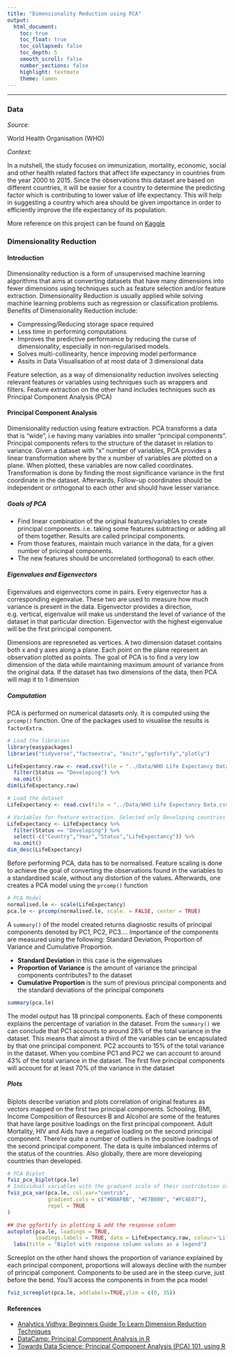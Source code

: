 ```yaml
---
title: "Dimensionality Reduction using PCA"
output:
  html_document:
    toc: true
    toc_float: true
    toc_collapsed: false
    toc_depth: 5
    smooth_scroll: false
    number_sections: false
    highlight: textmate
    theme: lumen
---
```


********
###  Data 

*Source:*

World Health Organisation (WHO)

*Context: *

In a nutshell, the study focuses on immunization, mortality, economic, social and other health related factors that affect life expectancy in countries from the year 2000 to 2015.  Since the observations this dataset are based on different countries, it will be easier for a country to determine the predicting factor which is contributing to lower value of life expectancy. This will help in suggesting a country which area should be given importance in order to efficiently improve the life expectancy of its population. 

More reference on this project can be found on [Kaggle](https://www.kaggle.com/kumarajarshi/life-expectancy-who)

### Dimensionality Reduction {#Dimensionality-Reduction}

#### Introduction
Dimensionality reduction is a form of unsupervised machine learning algorithms that aims at converting datasets that have many dimensions into fewer dimensions using techniques such as feature selection and/or feature extraction. Dimensionality Reduction is usually applied while solving machine learning problems such as regression or classification problems. Benefits of Dimensionality Reduction include:

* Compressing/Reducing storage space required
* Less time in performing computations
* Improves the predictive performance by reducing the curse of dimensionality, especially in non-regularised models. 
* Solves multi-collinearity, hence improving model performance
* Assits in Data Visualisation of at most data of 3 dimensional data

Feature selection, as a way of dimensionality reduction involves selecting relevant features or variables using techniques such as wrappers and filters. Feature extraction on the other hand includes techniques such as Principal Component Analysis (PCA)

#### Principal Component Analysis {#pca}
Dimensionality reduction using feature extraction. PCA transforms a data that is "wide", i.e having many variables into smaller "principal components". Principal components refers to the structure of the dataset in relation to variance. Given a dataset with "x" number of variables, PCA provides a linear transformation where by the x number of variables are plotted on a plane. When plotted, these variables are now called coordinates. Transformation is done by finding the most significance variance in the first coordinate in the dataset. Afterwards, Follow-up coordinates should be independent or orthogonal to each other and should have lesser variance.

##### Goals of PCA

* Find linear combination of the original features/variables to create principal components. i.e. taking some features subtracting or adding all of them together. Results are called principal components.
* From those features, maintain much variance in the data, for a given number of pricinpal components. 
* The new features should be uncorrelated (orthogonal) to each other.

##### Eigenvalues and Eigenvectors {#eigenvalues-eigenvectors}
Eigenvalues and eigenvectors come in pairs. Every eigenvector has a corresponding eigenvalue. These two are used to measure how much variance is present in the data. Eigenvector provides a direction, e.g. vertical, eigenvalue will make us understand the level of variance of the dataset in that particular direction. Eigenvector with the highest eigenvalue will be the first principal component.

Dimensions are represneted as vertices. A two dimension dataset contains both x and y axes along a plane. Each point on the plane represent an observation plotted as points. The goal of PCA is to find a very low dimension of the data while maintaining maximum amount of variance from the original data. If the dataset has two dimensions of the data, then PCA will map it to 1 dimension

##### Computation {#Computation}
PCA is performed on numerical datasets only. It is computed using the `prcomp()` function. One of the packages used to visualise the results is `factorExtra`.

```r
# Load the libraries
library(easypackages)
libraries("tidyverse","factoextra", "knitr","ggfortify","plotly")

LifeExpectancy.raw <- read.csv(file = "../Data/WHO Life Expectancy Data.csv") %>%
  filter(Status == "Developing") %>%
  na.omit()
dim(LifeExpectancy.raw)
```


```r
# Load the dataset
LifeExpectancy <- read.csv(file = "../Data/WHO Life Expectancy Data.csv")

# Variables for feature extraction. Selected only Developing countries
LifeExpectancy <- LifeExpectancy %>%
  filter(Status == "Developing") %>%
  select(-c("Country","Year","Status","LifeExpectancy")) %>%
  na.omit()
dim_desc(LifeExpectancy)
```
Before performing PCA, data has to be normalised. Feature scaling is done to achieve the goal of converting the observations found in the variables to a standardised scale, without any distortion of the values. Afterwards, one creates a PCA model using the `prcomp()` function

```r
# PCA Model
normalised.le <- scale(LifeExpectancy)
pca.le <- prcomp(normalised.le, scale. = FALSE, center = TRUE)
```

A `summary()` of the model created returns diagnostic results of principal components denoted by PC1, PC2, PC3.... Importance of the components are measured using the following: Standard Deviation, Proportion of Variance and Cumulative Proportion.

* **Standard Deviation** in this case is the eigenvalues
* **Proportion of Variance** is the amount of variance the principal components contributes? to the dataset 
* **Cumulative Proportion** is the sum of previous principal components and the standard deviations of the principal componets

```r
summary(pca.le)
```

The model output has 18 principal components. Each of these components explains the percentage of variation in the dataset. From the `summary()` we can conclude that PC1 accounts to around 28% of the total variance in the dataset. This means that almost a third of the variables can be encapsulated by that one principal component. PC2 accounts to 15% of the total variance in the dataset. When you combine PC1 and PC2 we can account to around 43% of the total variance in the dataset. The first five principal components will account for at least 70% of the variance in the dataset

##### Plots {#Plots}
Biplots describe variation and plots correlation of original features as vectors mapped on the first two principal components. Schooling, BMI, Income Composition of Resources B and Alcohol are some of the features that have large positive loadings on the first principal component. Adult Mortality, HIV and Aids have a negative loading on the second principal component. There're quite a number of outliers in the positive loadings of the second principal component. The data is quite imbalanced interms of the status of the countries. Also globally, there are more developing countries than developed.

```r
# PCA Biplot
fviz_pca_biplot(pca.le)
# Individual variables with the gradient scale of their contribution in the Principal Components
fviz_pca_var(pca.le, col.var="contrib",
             gradient.cols = c("#00AFBB", "#E7B800", "#FC4E07"),
             repel = TRUE
)

## Use ggfortify in plotting & add the response column
autoplot(pca.le, loadings = TRUE, 
         loadings.labels = TRUE, data = LifeExpectancy.raw, colour='LifeExpectancy', labels=TRUE) + theme_light() + 
  labs(title = "Biplot with response column values as a legend")
```

Screeplot on the other hand shows the proportion of variance explained by each principal component, proportions will aloways decline with the number of principal component. Components to be used are in the steep curve, just before the bend. You'll access the components in from the pca model

```r
fviz_screeplot(pca.le, addlabels=TRUE,ylim = c(0, 35))
```


#### References {#References}

* [Analytics Vidhya: Beginners Guide To Learn Dimension Reduction Techniques](https://www.analyticsvidhya.com/blog/2015/07/dimension-reduction-methods/)
* [DataCamp: Principal Component Analysis in R](https://www.datacamp.com/community/tutorials/pca-analysis-r#intro)
* [Towards Data Science: Principal Component Analysis (PCA) 101, using R](https://towardsdatascience.com/principal-component-analysis-pca-101-using-r-361f4c53a9ff)
